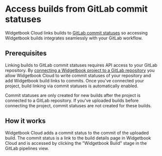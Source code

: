 # Access builds from GitLab commit statuses

Widgetbook Cloud links builds to [GitLab commit statuses](https://docs.gitlab.com/api/commits/#commit-status) so accessing Widgetbook builds integrates seamlessly with your GitLab workflow.

## Prerequisites

Linking builds to GitLab commit statuses requires API access to your GitLab repository.
By [connecting a Widgetbook project to a GitLab repository](/cloud/projects/connect#connect-project) you allow Widgetbook Cloud to write commit statuses of your repository and add Widgetbook build links to commits.
Once you've connected your project, build linking via commit statuses is automatically enabled.

<Warning>
Commit statuses are only created for new builds after the project is connected to a GitLab repository.
If you've uploaded builds before connecting the project, commit statuses are not created for these builds.
</Warning>

## How it works

Widgetbook Cloud adds a commit status to the commit of the uploaded build.
The commit status is a link to the build details page in Widgetbook Cloud and is accessed by clicking the "Widgetbook Build" stage in the GitLab pipelines view.
